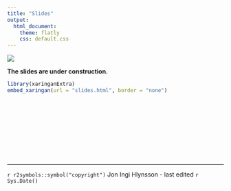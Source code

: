 ```yaml
---
title: "Slides"
output:  
  html_document:
    theme: flatly
    css: default.css
---
```



![](images/Banner.jpg)

**The slides are under construction.**


```r
library(xaringanExtra)
embed_xaringan(url = "slides.html", border = "none")
```



<br><br><br><br><br><br><br><br><hr>
`r r2symbols::symbol("copyright")` Jon Ingi Hlynsson - last edited `r Sys.Date()`

